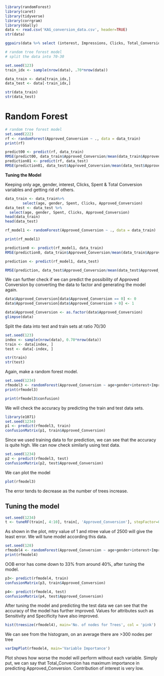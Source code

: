 ```r
library(randomForest)
library(caret)
library(tidyverse)
library(corrgram)
library(GGally)
data <- read.csv('KAG_conversion_data.csv', header=TRUE)
str(data)
```
```r
ggpairs(data %>% select (interest, Impressions, Clicks, Total_Conversion, Approved_Conversion))
```
```r
# random tree forest model
# split the data into 70-30

set.seed(123)
train_idx <- sample(nrow(data), .70*nrow(data))

data_train <- data[train_idx,]
data_test <- data[-train_idx,]

str(data_train)
str(data_test)
```
# **Random Forest**

```r
# random tree forest model
set.seed(222)
rf <- randomForest(Approved_Conversion ~ ., data = data_train)
print(rf)
```
```r
predict00 <- predict(rf, data_train)
RMSE(predict00, data_train$Approved_Conversion/mean(data_train$Approved_Conversion))
prediction01 <- predict(rf, data_test)
RMSE(prediction01, data_test$Approved_Conversion/mean(data_test$Approved_Conversion))

```
**Tuning the Model**

Keeping only age, gender, interest, Clicks, Spent & Total Conversion variables and getting rid of others.

```r
data_train <- data_train%>%
        select(age, gender, Spent, Clicks, Approved_Conversion)
data_test <- data_test %>%
  select(age, gender, Spent, Clicks, Approved_Conversion)
head(data_train)
head(data_test)
```

```r
rf_model1 <- randomForest(Approved_Conversion ~ ., data = data_train)

print(rf_model1)

```
```r
prediction0 <- predict(rf_model1, data_train)
RMSE(prediction0, data_train$Approved_Conversion/mean(data_train$Approved_Conversion))

```
```r
prediction <- predict(rf_model1, data_test)

RMSE(prediction, data_test$Approved_Conversion/mean(data_test$Approved_Conversion))
```

We can further check if we can predict the possibility of Approved Conversion by converting the data to factor and generating the model again.

```r
data$Approved_Conversion[data$Approved_Conversion == 0] <- 0
data$Approved_Conversion[data$Approved_Conversion > 0] <- 1

data$Approved_Conversion <- as.factor(data$Approved_Conversion)
glimpse(data)

```
Split the data into test and train sets at ratio 70/30

```r
set.seed(123)
index <- sample(nrow(data), 0.70*nrow(data))
train <- data[index, ]
test <- data[-index, ]

str(train)
str(test)
```
Again, make a random forest model.

```r
set.seed(1234)
rfmodel3 <- randomForest(Approved_Conversion ~ age+gender+interest+Impressions+Clicks+Spent+Total_Conversion, train)
print(rfmodel3)
```
```r
print(rfmodel3$confusion)

```
We will check the accuracy by predicting the train and test data sets.

```r
library(e1071)
set.seed(1234)
p1 <- predict(rfmodel3, train)
confusionMatrix(p1, train$Approved_Conversion)
```
Since we used training data to for prediction, we can see that the accuracy is quite high.
We can now check similarly using test data.

```r
set.seed(1234)
p2 <- predict(rfmodel3, test)
confusionMatrix(p2, test$Approved_Conversion)
```
We can plot the model
```r
plot(rfmodel3)
```

The error tends to decrease as the number of trees increase.

## **Tuning the model**

```r
set.seed(1234)
t <- tuneRF(train[, 4:10], train[, 'Approved_Conversion'], stepFactor=0.6, plot=TRUE, ntreeTry=2500, trace=TRUE, improve=20)
```

As shown in the plot, mtry value of 1 and ntree value of 2500 will give the least error. We will tune model according this data.

```r
set.seed(128)
rfmodel4 <- randomForest(Approved_Conversion ~ age+gender+interest+Impressions+Clicks+Spent+Total_Conversion, train, mtry = 1, ntree=2500, importance = TRUE, proximity = TRUE)
print(rfmodel4)
```

OOB error has come down to 33% from around 40%, after tuning the model.

```r
p3<- predict(rfmodel4, train)
confusionMatrix(p3, train$Approved_Conversion)
```
```r
p4<- predict(rfmodel4, test)
confusionMatrix(p4, test$Approved_Conversion)
```
After tuning the model and predicting the test data we can see that the accuracy of the model has further improved. Values for attributes such as Sensitivity and Specificity have also improved.

```r
hist(treesize(rfmodel4), main='No. of nodes for Trees', col = 'pink')
```

We can see from the histogram, on an average there are >300 nodes per tree

```r
varImpPlot(rfmodel4, main='Variable Importance')
```


Plot shows how worse the model will perform without each variable. Simply put, we can say that Total_Conversion has maximum importance in predicting Approved_Conversion. Contribution of interest is very low.

